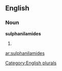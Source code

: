 ==English==

===Noun===
'''sulphanilamides'''

# {{plural of|[[sulphanilamide]]}}

[[Category:English plurals]]

[[ar:sulphanilamides]]